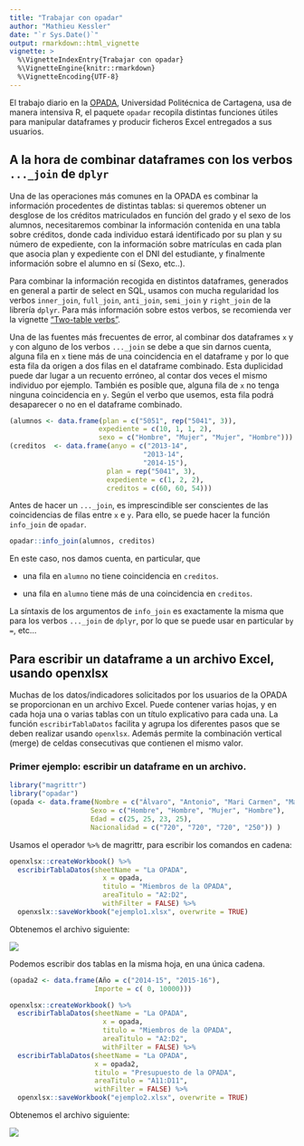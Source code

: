 ```yaml
---
title: "Trabajar con opadar"
author: "Mathieu Kessler"
date: "`r Sys.Date()`"
output: rmarkdown::html_vignette
vignette: >
  %\VignetteIndexEntry{Trabajar con opadar}
  %\VignetteEngine{knitr::rmarkdown}
  %\VignetteEncoding{UTF-8}
---
```


El trabajo diario en la [OPADA](http:://www.upct.es/opada), Universidad Politécnica de Cartagena, usa de manera intensiva R, el paquete `opadar` recopila distintas funciones útiles para manipular dataframes y producir ficheros Excel entregados a sus usuarios.

## A la hora de combinar dataframes con los verbos `..._join` de `dplyr` 

Una de las operaciones más comunes en la OPADA es combinar la información procedentes de distintas tablas: si queremos obtener un desglose de los créditos matriculados en función del grado y el sexo de los alumnos, necesitaremos combinar la información contenida en una tabla sobre créditos, donde cada individuo estará identificado por su plan y su número de expediente, con la información sobre matrículas en cada plan que asocia plan y expediente con el DNI del estudiante, y finalmente información sobre el alumno en sí (Sexo, etc..). 

Para combinar la información recogida en distintos dataframes, generados en general a partir de select en SQL, usamos con mucha regularidad los verbos `inner_join`, `full_join`, `anti_join`,  `semi_join` y `right_join` de la librería `dplyr`. Para más información sobre estos verbos, se recomienda ver la vignette ["Two-table verbs"](https://cran.r-project.org/web/packages/dplyr/vignettes/two-table.html). 

Una de las fuentes más frecuentes de error, al combinar dos dataframes `x` y `y` con alguno de los verbos `..._join` se debe a que sin darnos cuenta, alguna fila en ` x` tiene más de una coincidencia en el dataframe `y` por lo que esta fila da origen a dos filas en el dataframe combinado. Esta duplicidad puede dar lugar a un recuento erróneo, al contar dos veces el mismo individuo por ejemplo.
También es posible que, alguna fila de `x` no tenga ninguna coincidencia en `y`. Según el verbo que usemos, esta fila podrá desaparecer o no en el dataframe combinado.

```r
(alumnos <- data.frame(plan = c("5051", rep("5041", 3)),
                      expediente = c(10, 1, 1, 2),
                      sexo = c("Hombre", "Mujer", "Mujer", "Hombre")))
(creditos  <- data.frame(anyo = c("2013-14",
                                 "2013-14",
                                 "2014-15"),
                        plan = rep("5041", 3),
                        expediente = c(1, 2, 2),
                        creditos = c(60, 60, 54)))
```


Antes de hacer un `..._join`, es imprescindible ser conscientes de las coincidencias de filas entre `x` e  `y`. Para ello, se puede hacer la función `info_join` de `opadar`.


```r
opadar::info_join(alumnos, creditos)
```

En este caso, nos damos cuenta, en particular, que

* una fila en `alumno` no tiene coincidencia en `creditos`.

* una fila en `alumno` tiene más de una coincidencia en `creditos`.

La síntaxis de los argumentos de `info_join` es exactamente la misma que para los verbos `..._join` de `dplyr`, por lo que se puede usar en particular `by = `, etc...

## Para escribir un dataframe a un archivo Excel, usando openxlsx

Muchas de los datos/indicadores solicitados por los usuarios de la OPADA se proporcionan en un archivo Excel. Puede contener varias hojas, y en cada hoja una o varias tablas con un título explicativo para cada una. La función `escribirTablaDatos` facilita y agrupa los diferentes pasos que se deben realizar usando `openxlsx`. Además permite la combinación vertical (merge) de celdas consecutivas que contienen el mismo valor.

### Primer ejemplo: escribir un dataframe en un archivo.

```r
library("magrittr")
library("opadar")
(opada <- data.frame(Nombre = c("Álvaro", "Antonio", "Mari Carmen", "Mathieu"),
                    Sexo = c("Hombre", "Hombre", "Mujer", "Hombre"),
                    Edad = c(25, 25, 23, 25),
                    Nacionalidad = c("720", "720", "720", "250")) )
```

Usamos el operador `%>%` de magrittr, para escribir los comandos en cadena:

```r
openxlsx::createWorkbook() %>% 
  escribirTablaDatos(sheetName = "La OPADA",
                       x = opada,
                       titulo = "Miembros de la OPADA",
                       areaTitulo = "A2:D2",
                       withFilter = FALSE) %>%
  openxslx::saveWorkbook("ejemplo1.xlsx", overwrite = TRUE)
```
Obtenemos el archivo siguiente:

 ![](ejemplo1.png) 

Podemos escribir dos tablas en la misma hoja, en una única cadena.

```r
(opada2 <- data.frame(Año = c("2014-15", "2015-16"),
                     Importe = c( 0, 10000)))
```

```r
openxlsx::createWorkbook() %>% 
  escribirTablaDatos(sheetName = "La OPADA",
                       x = opada,
                       titulo = "Miembros de la OPADA",
                       areaTitulo = "A2:D2",
                       withFilter = FALSE) %>%
  escribirTablaDatos(sheetName = "La OPADA",
                     x = opada2,
                     titulo = "Presupuesto de la OPADA",
                     areaTitulo = "A11:D11",
                     withFilter = FALSE) %>%
  openxlsx::saveWorkbook("ejemplo2.xlsx", overwrite = TRUE)
```

Obtenemos el archivo siguiente:

 ![](ejemplo2.png) 

